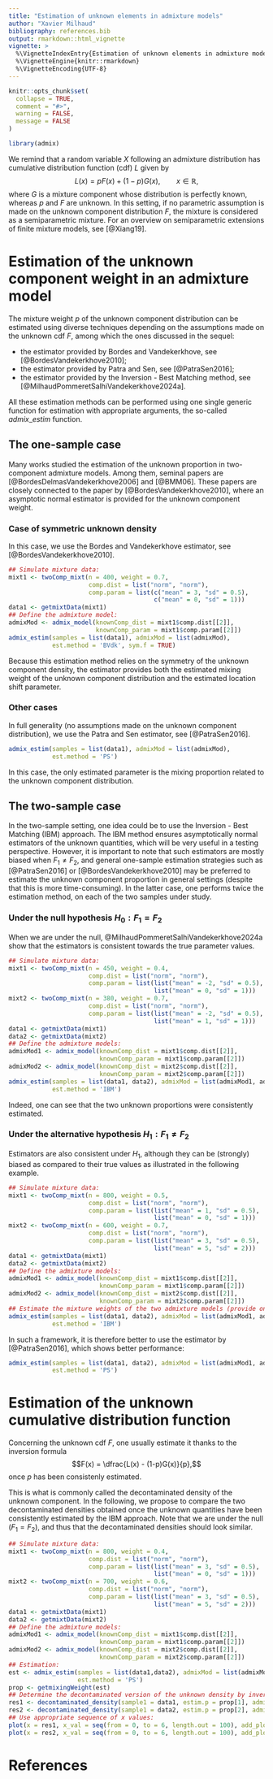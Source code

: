 ```yaml
---
title: "Estimation of unknown elements in admixture models"
author: "Xavier Milhaud"
bibliography: references.bib
output: rmarkdown::html_vignette
vignette: >
  %\VignetteIndexEntry{Estimation of unknown elements in admixture models}
  %\VignetteEngine{knitr::rmarkdown}
  %\VignetteEncoding{UTF-8}
---
```


```r
knitr::opts_chunk$set(
  collapse = TRUE,
  comment = "#>",
  warning = FALSE,
  message = FALSE
)
```

```r
library(admix)
```

We remind that a random variable $X$ following an admixture distribution has cumulative distribution function (cdf) $L$ given by
$$L(x) = pF(x) + (1-p)G(x), \qquad x \in \mathbb{R},$$
where $G$ is a mixture component whose distribution is perfectly known, whereas $p$ and $F$ are unknown. 
In this setting, if no parametric assumption is made on the unknown component distribution $F$, the mixture is considered as a semiparametric mixture. For an overview on semiparametric extensions of finite mixture models, see [@Xiang19].

# Estimation of the unknown component weight in an admixture model

The mixture weight $p$ of the unknown component distribution can be estimated using diverse techniques depending on the assumptions made on the unknown cdf $F$, among which the ones discussed in the sequel:

  * the estimator provided by Bordes and Vandekerkhove, see [@BordesVandekerkhove2010];
  * the estimator provided by Patra and Sen, see [@PatraSen2016];
  * the estimator provided by the Inversion - Best Matching method, see [@MilhaudPommeretSalhiVandekerkhove2024a].
  
All these estimation methods can be performed using one single generic function for estimation with appropriate arguments, the so-called $admix\_estim$ function.
  
## The one-sample case

Many works studied the estimation of the unknown proportion in two-component admixture models. Among them, seminal papers are [@BordesDelmasVandekerkhove2006] and [@BMM06]. These papers are closely connected to the paper by [@BordesVandekerkhove2010], where an asymptotic normal estimator is provided for the unknown component weight.

### Case of symmetric unknown density
In this case, we use the Bordes and Vandekerkhove estimator, see [@BordesVandekerkhove2010].

```r
## Simulate mixture data:
mixt1 <- twoComp_mixt(n = 400, weight = 0.7,
                      comp.dist = list("norm", "norm"),
                      comp.param = list(c("mean" = 3, "sd" = 0.5),
                                        c("mean" = 0, "sd" = 1)))
data1 <- getmixtData(mixt1)
## Define the admixture model:
admixMod <- admix_model(knownComp_dist = mixt1$comp.dist[[2]],
                        knownComp_param = mixt1$comp.param[[2]])
admix_estim(samples = list(data1), admixMod = list(admixMod),
            est.method = 'BVdk', sym.f = TRUE)
```
Because this estimation method relies on the symmetry of the unknown component density, the estimator provides both the estimated mixing weight of the unknown component distribution and the estimated location shift parameter.


### Other cases
In full generality (no assumptions made on the unknown component distribution), we use the Patra and Sen estimator, see [@PatraSen2016].

```r
admix_estim(samples = list(data1), admixMod = list(admixMod),
            est.method = 'PS')
```
In this case, the only estimated parameter is the mixing proportion related to the unknown component distribution.


## The two-sample case

In the two-sample setting, one idea could be to use the Inversion - Best Matching (IBM) approach. The IBM method ensures asymptotically normal estimators of the unknown quantities, which will be very useful in a testing perspective. However, it is important to note that such estimators are mostly biased when $F_1 \neq F_2$, and general one-sample estimation strategies such as [@PatraSen2016] or [@BordesVandekerkhove2010] may be preferred to estimate the unknown component proportion in general settings (despite that this is more time-consuming). In the latter case, one performs twice the estimation method, on each of the two samples under study.

### Under the null hypothesis $H_0: F_1 = F_2$

When we are under the null, @MilhaudPommeretSalhiVandekerkhove2024a show that the estimators is consistent towards the true parameter values.
```r
## Simulate mixture data:
mixt1 <- twoComp_mixt(n = 450, weight = 0.4,
                      comp.dist = list("norm", "norm"),
                      comp.param = list(list("mean" = -2, "sd" = 0.5),
                                        list("mean" = 0, "sd" = 1)))
mixt2 <- twoComp_mixt(n = 380, weight = 0.7,
                      comp.dist = list("norm", "norm"),
                      comp.param = list(list("mean" = -2, "sd" = 0.5),
                                        list("mean" = 1, "sd" = 1)))
data1 <- getmixtData(mixt1)
data2 <- getmixtData(mixt2)
## Define the admixture models:
admixMod1 <- admix_model(knownComp_dist = mixt1$comp.dist[[2]],
                         knownComp_param = mixt1$comp.param[[2]])
admixMod2 <- admix_model(knownComp_dist = mixt2$comp.dist[[2]],
                         knownComp_param = mixt2$comp.param[[2]])
admix_estim(samples = list(data1, data2), admixMod = list(admixMod1, admixMod2),
            est.method = 'IBM')
```

Indeed, one can see that the two unknown proportions were consistently estimated.


### Under the alternative hypothesis $H_1: F_1 \neq F_2$

Estimators are also consistent under $H_1$, although they can be (strongly) biased as compared to their true values as illustrated in the following example.

```r
## Simulate mixture data:
mixt1 <- twoComp_mixt(n = 800, weight = 0.5,
                      comp.dist = list("norm", "norm"),
                      comp.param = list(list("mean" = 1, "sd" = 0.5),
                                        list("mean" = 0, "sd" = 1)))
mixt2 <- twoComp_mixt(n = 600, weight = 0.7,
                      comp.dist = list("norm", "norm"),
                      comp.param = list(list("mean" = 3, "sd" = 0.5),
                                        list("mean" = 5, "sd" = 2)))
data1 <- getmixtData(mixt1)
data2 <- getmixtData(mixt2)
## Define the admixture models:
admixMod1 <- admix_model(knownComp_dist = mixt1$comp.dist[[2]],
                         knownComp_param = mixt1$comp.param[[2]])
admixMod2 <- admix_model(knownComp_dist = mixt2$comp.dist[[2]],
                         knownComp_param = mixt2$comp.param[[2]])
## Estimate the mixture weights of the two admixture models (provide only hat(theta)_n):
admix_estim(samples = list(data1, data2), admixMod = list(admixMod1, admixMod2),
            est.method = 'IBM')
```

In such a framework, it is therefore better to use the estimator by [@PatraSen2016], which shows better performance:

```r
admix_estim(samples = list(data1, data2), admixMod = list(admixMod1, admixMod2),
            est.method = 'PS')
```


# Estimation of the unknown cumulative distribution function

Concerning the unknown cdf $F$, one usually estimate it thanks to the inversion formula
$$F(x) = \dfrac{L(x) - (1-p)G(x)}{p},$$
once $p$ has been consistenly estimated.

This is what is commonly called the decontaminated density of the unknown component. In the following, we propose to compare the two decontaminated densities obtained once the unknown quantities have been consistently estimated by the IBM approach. Note that we are under the null ($F_1=F_2$), and thus that the decontaminated densities should look similar.
```r
## Simulate mixture data:
mixt1 <- twoComp_mixt(n = 800, weight = 0.4,
                      comp.dist = list("norm", "norm"),
                      comp.param = list(list("mean" = 3, "sd" = 0.5),
                                        list("mean" = 0, "sd" = 1)))
mixt2 <- twoComp_mixt(n = 700, weight = 0.6,
                      comp.dist = list("norm", "norm"),
                      comp.param = list(list("mean" = 3, "sd" = 0.5),
                                        list("mean" = 5, "sd" = 2)))
data1 <- getmixtData(mixt1)
data2 <- getmixtData(mixt2)
## Define the admixture models:
admixMod1 <- admix_model(knownComp_dist = mixt1$comp.dist[[2]],
                         knownComp_param = mixt1$comp.param[[2]])
admixMod2 <- admix_model(knownComp_dist = mixt2$comp.dist[[2]],
                         knownComp_param = mixt2$comp.param[[2]])
## Estimation:
est <- admix_estim(samples = list(data1,data2), admixMod = list(admixMod1,admixMod2),
                   est.method = 'PS')
prop <- getmixingWeight(est)
## Determine the decontaminated version of the unknown density by inversion:
res1 <- decontaminated_density(sample1 = data1, estim.p = prop[1], admixMod = admixMod1)
res2 <- decontaminated_density(sample1 = data2, estim.p = prop[2], admixMod = admixMod2)
## Use appropriate sequence of x values:
plot(x = res1, x_val = seq(from = 0, to = 6, length.out = 100), add_plot = FALSE)
plot(x = res2, x_val = seq(from = 0, to = 6, length.out = 100), add_plot = TRUE, col = "red")
```

# References
